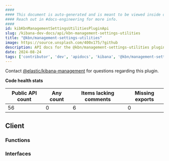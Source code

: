 ```yaml
---
####
#### This document is auto-generated and is meant to be viewed inside our experimental, new docs system.
#### Reach out in #docs-engineering for more info.
####
id: kibKbnManagementSettingsUtilitiesPluginApi
slug: /kibana-dev-docs/api/kbn-management-settings-utilities
title: "@kbn/management-settings-utilities"
image: https://source.unsplash.com/400x175/?github
description: API docs for the @kbn/management-settings-utilities plugin
date: 2024-08-24
tags: ['contributor', 'dev', 'apidocs', 'kibana', '@kbn/management-settings-utilities']
---
```




Contact [@elastic/kibana-management](https://github.com/orgs/elastic/teams/kibana-management) for questions regarding this plugin.

**Code health stats**

| Public API count  | Any count | Items lacking comments | Missing exports |
|-------------------|-----------|------------------------|-----------------|
| 56 | 0 | 6 | 0 |

## Client

### Functions
<DocDefinitionList data={kbnManagementSettingsUtilitiesObj.client.functions}/>

### Interfaces
<DocDefinitionList data={kbnManagementSettingsUtilitiesObj.client.interfaces}/>

